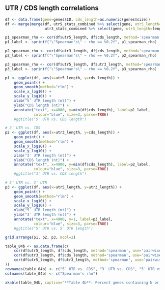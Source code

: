## UTR / CDS length correlations

```r
df <- data.frame(gene=genes$ID, cds_length=as.numeric(genes$size))
df <- merge(merge(df, utr5_stats_combined %>% select(gene, utr5_length=length), by='gene'),
                  utr3_stats_combined %>% select(gene, utr3_length=length), by='gene')

p1_spearman_rho <- cor(df$utr5_length, df$cds_length, method='spearman', use='pairwise.complete.obs')
p1_label <- sprintf("\"Spearman's\" ~ rho == %0.2f", p1_spearman_rho)

p2_spearman_rho <- cor(df$utr3_length, df$cds_length, method='spearman', use='pairwise.complete.obs')
p2_label <- sprintf("\"Spearman's\" ~ rho == %0.2f", p2_spearman_rho)

p3_spearman_rho <- cor(df$utr5_length, df$utr3_length, method='spearman', use='pairwise.complete.obs')
p3_label <- sprintf("\"Spearman's\" ~ rho == %0.2f", p3_spearman_rho)

p1 <- ggplot(df, aes(x=utr5_length, y=cds_length)) + 
	geom_point() + 
    geom_smooth(method="rlm") +
    scale_x_log10() +
    scale_y_log10() +
    xlab("5′ UTR length (nt)") + 
    ylab("CDS length (nt)") + 
    annotate("text", x=4000, y=min(df$cds_length), label=p1_label,
             colour="blue", size=3, parse=TRUE)
    #ggtitle("5′ UTR vs. CDS length")

# 3′ UTR vs. CDS
p2 <- ggplot(df, aes(x=utr3_length, y=cds_length)) + 
	geom_point() + 
    geom_smooth(method="rlm") +
    scale_x_log10() +
    scale_y_log10() +
    xlab("3′ UTR length (nt)") + 
    ylab("CDS length (nt)") + 
    annotate("text", x=4000, y=min(df$cds_length), label=p2_label,
             colour="blue", size=3, parse=TRUE)
    #ggtitle("3′ UTR vs. CDS length")

# 5′ UTR vs. 3′ UTR
p3 <- ggplot(df, aes(x=utr5_length, y=utr3_length)) + 
	geom_point() + 
    geom_smooth(method="rlm") +
    scale_x_log10() +
    scale_y_log10() +
    xlab("5′ UTR length (nt)") + 
    ylab("3′ UTR length (nt)") + 
    annotate("text", x=4000, y=1, label=p3_label,
             colour="blue", size=3, parse=TRUE)
    #ggtitle("5′ UTR vs. 5′ UTR length")

grid.arrange(p1, p2, p3, ncol=2)
```

```r
table_04b <- as.data.frame(c(
    cor(df$utr5_length, df$cds_length, method='spearman', use='pairwise.complete.obs'),
    cor(df$utr3_length, df$cds_length, method='spearman', use='pairwise.complete.obs'),
    cor(df$utr5_length, df$utr3_length, method='spearman', use='pairwise.complete.obs')
))
rownames(table_04b) <- c("5′ UTR vs. CDS", "3′ UTR vs. CDS", "5′ UTR vs. 3′ UTR")
colnames(table_04b) <- c("Spearman's rho")

xkable(table_04b, caption='**Table 4b**: Percent genes containing N or more reads mapping to the specified feature.')
```
